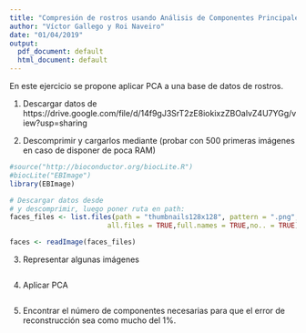 ```yaml
---
title: "Compresión de rostros usando Análisis de Componentes Principales"
author: "Víctor Gallego y Roi Naveiro"
date: "01/04/2019"
output:
  pdf_document: default
  html_document: default
---
```


En este ejercicio se propone aplicar PCA a una base de datos de rostros.

1. Descargar datos de https://drive.google.com/file/d/14f9gJ3SrT2zE8iokixzZBOalvZ4U7YGg/view?usp=sharing

2. Descomprimir y cargarlos mediante (probar con 500 primeras imágenes en caso de disponer de poca RAM)

```r
#source("http://bioconductor.org/biocLite.R")
#biocLite("EBImage")
library(EBImage)

# Descargar datos desde
# y descomprimir, luego poner ruta en path:
faces_files <- list.files(path = "thumbnails128x128", pattern = ".png", 
                        all.files = TRUE,full.names = TRUE,no.. = TRUE)

faces <- readImage(faces_files)
```

3. Representar algunas imágenes

```r
```

4. Aplicar PCA

```r
```

5. Encontrar el número de componentes necesarias para que el error de reconstrucción sea como mucho del 1%.

```r
```

```r
```







